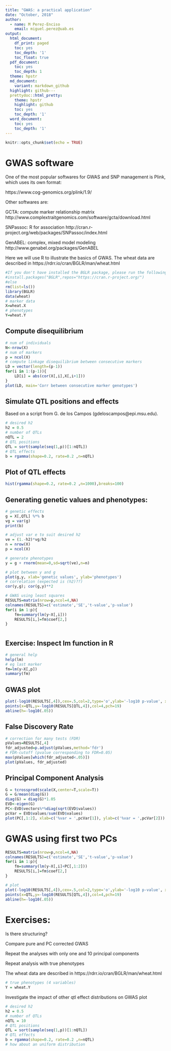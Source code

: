 ```yaml
---
title: "GWAS: a practical application"
date: "October, 2018"
author:
  - name: M Perez-Enciso
    email: miguel.perez@uab.es
output:
  html_document:
    df_print: paged
    toc: yes
    toc_depth: '1'
    toc_float: true
  pdf_document:
    toc: yes
    toc_depth: 1
  theme: hpstr
  md_document:
    variant: markdown_github
  highlight: github---
  prettydoc::html_pretty:
    theme: hpstr
    highlight: github
    toc: yes
    toc_depth: '1'
  word_document:
    toc: yes
    toc_depth: '1'
---
```


```r
knitr::opts_chunk$set(echo = TRUE)
```

# GWAS software
One of the most popular softwares for GWAS and SNP management is Plink, which uses its own format:

https://www.cog-genomics.org/plink/1.9/ 

Other softwares are:

GCTA: compute marker relationship matrix
http://www.complextraitgenomics.com/software/gcta/download.html

SNPassoc: R for association
http://cran.r-project.org/web/packages/SNPassoc/index.html

GenABEL: complex, mixed model modeling
http://www.genabel.org/packages/GenABEL


Here we will use R to illustrate the basics of GWAS.
The wheat data are described in https://rdrr.io/cran/BGLR/man/wheat.html

```r
#If you don't have installed the BGLR package, please run the following line 
#install.packages("BGLR",repos="https://cran.r-project.org/")
#else 
rm(list=ls())
library(BGLR)
data(wheat)
# marker data
X=wheat.X
# phenotypes
Y=wheat.Y
```

## Compute disequilibrium

```r
# num of individuals
N<-nrow(X) 
# num of markers
p = ncol(X)
# compute linkage disequilibrium between consecutive markers
LD = vector(length=(p-1))
for(i in 1:(p-1)){
    LD[i] = abs(cor(X[,i],X[,i+1]))
}
plot(LD, main='Corr between consecutive marker genotypes')

```


## Simulate QTL positions and effects 
Based on a script from G. de los Campos (gdeloscampos@epi.msu.edu).
```r
# desired h2
h2 = 0.5
# number of QTLs
nQTL = 2
# QTL positions
QTL = sort(sample(seq(1,p))[1:nQTL])
# QTL effects
b = rgamma(shape=0.2, rate=0.2 ,n=nQTL)
```

## Plot of QTL effects
```r
hist(rgamma(shape=0.2, rate=0.2 ,n=1000),breaks=100)
```

## Generating genetic values and phenotypes: 
```r
# genetic effects
g = X[,QTL] %*% b
vg = var(g)
print(b)

# adjust var e to suit desired h2
ve = (1.-h2)*vg/h2
n = nrow(X) 
p = ncol(X)

# generate phenotypes
y = g + rnorm(mean=0,sd=sqrt(ve),n=n)

# plot between y and g
plot(g,y, xlab='genetic values', ylab='phenotypes')
# correlation (expected is (h2)??)
cor(y,g); cor(g,y)**2

# GWAS using least squares
RESULTS=matrix(nrow=p,ncol=4,NA)
colnames(RESULTS)=c('estimate','SE','t-value','p-value')
for(i in 1:p){
    fm=summary(lm(y~X[,i]))
    RESULTS[i,]=fm$coef[2,]
}
```

# 
## Exercise: Inspect lm function in R
```r
# general help
help(lm)
# eg last marker
fm=lm(y~X[,p])
summary(fm)
```

## GWAS plot
```r
plot(-log10(RESULTS[,4]),cex=.5,col=2,type='o',ylab='-log10 p-value', xlab='marker')
points(x=QTL,y=-log10(RESULTS[QTL,4]),col=4,pch=19)
abline(h=-log10(.05))
```

## False Discovery Rate
```r
# correction for many tests (FDR)
pValues=RESULTS[,4]
fdr_adjusted=p.adjust(pValues,method='fdr')
# FDR-cutoff (pvalue corresponding to FDR=0.05)
max(pValues[which(fdr_adjusted<.05)])
plot(pValues, fdr_adjusted)
```

## Principal Component Analysis
```r
G = tcrossprod(scale(X,center=T,scale=T))
G = G/mean(diag(G))
diag(G) = diag(G)*1.05
EVD<-eigen(G)
PC<-EVD$vectors%*%diag(sqrt(EVD$values))
pcVar = EVD$values/sum(EVD$values)
plot(PC[,1:2], xlab=c('%var = ',pcVar[1]), ylab=c('%var = ',pcVar[2]))

```

# GWAS using first two PCs
```r
RESULTS=matrix(nrow=p,ncol=4,NA)
colnames(RESULTS)=c('estimate','SE','t-value','p-value')
for(i in 1:p){
    fm=summary(lm(y~X[,i]+PC[,1:2]))
    RESULTS[i,]=fm$coef[2,]
}

# plot
plot(-log10(RESULTS[,4]),cex=.5,col=2,type='o',ylab='-log10 p-value', xlab='marker', main='PCA corrected GWAS')
points(x=QTL,y=-log10(RESULTS[QTL,4]),col=4,pch=19)
abline(h=-log10(.05))
```

# Exercises:
 Is there structuring?
 
 Compare pure and PC corrected GWAS
 
 Repeat the analyses with only one and 10 principal components
 
 Repeat analysis with true phenotypes
 
 The wheat data are described in https://rdrr.io/cran/BGLR/man/wheat.html
 
```r
# true phenotypes (4 variables)
Y = wheat.Y
```  

 Investigate the impact of other qtl effect distributions on GWAS plot
```r
# desired h2
h2 = 0.5
# number of QTLs
nQTL = 10
# QTL positions
QTL = sort(sample(seq(1,p))[1:nQTL])
# QTL effects
b = rgamma(shape=0.2, rate=0.2 ,n=nQTL)
# how about an uniform distribution
```  
